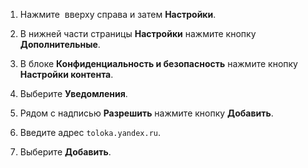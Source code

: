 1. Нажмите <img src="https://tlkfrontprod.azureedge.net/portal-production/static/uploaded/images/1677847613863/1677847613863_original_svg.svg" alt="" /> вверху справа и затем **Настройки**.

1. В нижней части страницы **Настройки** нажмите кнопку **Дополнительные**.

1. В блоке **Конфиденциальность и безопасность** нажмите кнопку **Настройки контента**.

1. Выберите **Уведомления**.

1. Рядом с надписью **Разрешить** нажмите кнопку **Добавить**.

1. Введите адрес `toloka.yandex.ru`.

1. Выберите **Добавить**.
